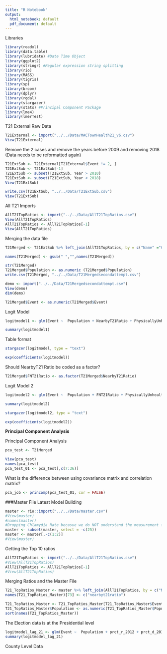 ```yaml
---
title: "R Notebook"
output:
  html_notebook: default
  pdf_document: default
---
```

Libraries

```r
library(readxl)
library(data.table)
library(lubridate) #Date Time Object
library(ggplot2)
library(stringr) #Regular expression string splitting
library(rio)
library(MASS)
library(tigris)
library(sp)
library(broom)
library(dplyr)
library(rgdal)
library(stargazer)
library(stats) #Principal Component Package
library(lme4)
library(lmerTest)
```

T21 External Raw Data 
```r
T21External <- import("../../Data/MACTownHealth21_v6.csv")
View(T21External)
```

Remove the 2 cases and remove the years before 2009 and removing 2018 (Data needs to be reformatted again)
```r
T21ExtSub <- T21External[T21External$Event != 2, ]
T21ExtSub <- T21ExtSub[-1]
T21ExtSub <- subset(T21ExtSub, Year > 2010)
T21ExtSub <- subset(T21ExtSub, Year < 2018)
View(T21ExtSub)

write.csv(T21ExtSub, "../../Data/T21ExtSub.csv")
View(T21ExtSub)
```

All T21 Imports

```r
AllT21TopRatios <- import("../../Data/AllT21TopRatios.csv")
View(AllT21TopRatios)
AllT21TopRatios <- AllT21TopRatios[-1]
View(AllT21TopRatios)
```

Merging the data file
```r
T21Merged <- T21ExtSub %>% left_join(AllT21TopRatios, by = c("Name" ="CityTown", "Year" = "year"))
```

```r
names(T21Merged) <- gsub(" ","",names(T21Merged))
```

```r
str(T21Merged)
T21Merged$Population <- as.numeric (T21Merged$Population)
write.csv(T21Merged, "../../Data/T21Mergedsecondattempt.csv")
```

```r
demo <- import("../../Data/T21Mergedsecondattempt.csv")
View(demo)
dim(demo)
```



```r
T21Merged$Event <- as.numeric(T21Merged$Event)
```



Logit Model
```r
logitmodel1 <- glm(Event ~  Population + NearbyT21Ratio + PhysicallyUnhealthyDays + MentallyUnhealthyDays + PercentSmokers + PercentExcessiveDrinking + TeenBirthRate + ChlamydiaRate + PercentUnemployed + ViolentCrimeRate   , family = binomial(link = "logit"), data = T21Merged )

summary(logitmodel1)
```

Table format
```r
stargazer(logitmodel, type = "text")

```

```r
exp(coefficients(logitmodel))
```
Should NearbyT21 Ratio be coded as a factor?

```r
T21Merged$FNT21Ratio <- as.factor(T21Merged$NearbyT21Ratio)
```

Logit Model 2
```r
logitmodel2 <- glm(Event ~  Population + FNT21Ratio + PhysicallyUnhealthyDays + MentallyUnhealthyDays + PercentSmokers + PercentExcessiveDrinking + TeenBirthRate + ChlamydiaRate + PercentUnemployed + ViolentCrimeRate   , family = binomial(link = "logit"), data = T21Merged )

summary(logitmodel2)
```


```r
stargazer(logitmodel2, type = "text")
```
```r
exp(coefficients(logitmodel2))
```

**Principal Component Analysis**


Principal Component Analysis

```r
pca_test <- T21Merged
```

```r
View(pca_test)
names(pca_test)
pca_test_01 <- pca_test[,c(7:36)]
```

What is the difference between using covariance matrix and correlation matrix?

```r
pca_job <- princomp(pca_test_01, cor = FALSE)
```

###Master File Latest Model Building

```r
master <- rio::import("../../Data/master.csv")
#View(master)
#names(master)
#Dropping Chlamydia Rate becasue we do NOT understand the measurement for now.
master <- subset(master, select = -c(25))
master <- master[,-c(1:2)]
#View(master)
```

Getting the Top 10 ratios
```r
AllT21TopRatios <- import("../../Data/AllT21TopRatios.csv")
#View(AllT21TopRatios)
AllT21TopRatios <- AllT21TopRatios[-1]
#View(AllT21TopRatios)
```


Merging Ratios and the Master File
```r
T21_TopRatios_Master <- master %>% left_join(AllT21TopRatios, by = c("Name.x" ="CityTown", "year_dummy-2" = "year"))
names(T21_TopRatios_Master)[73] <- c("nearbyt21ratio")
```

```r
T21_TopRatios_Master <- T21_TopRatios_Master[T21_TopRatios_Master$Event !=2,]
T21_TopRatios_Master$Population <- as.numeric(T21_TopRatios_Master$Population)
sort(names(T21_TopRatios_Master))
```

The Election data is at the Presidential level

```r
logitmodel_lag_21 <- glm(Event ~  Population + prct_r_2012 + prct_d_2012 + prct_d_2016 + prct_r_2016 + mayor_ind + nearbyt21ratio   , family = binomial(link = "logit"), data = T21_TopRatios_Master)
summary(logitmodel_lag_21)
```

County Level Data















